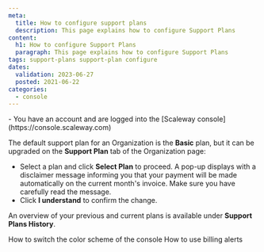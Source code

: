 ```yaml
---
meta:
  title: How to configure support plans
  description: This page explains how to configure Support Plans
content:
  h1: How to configure Support Plans
  paragraph: This page explains how to configure Support Plans
tags: support-plans support-plan configure
dates:
  validation: 2023-06-27
  posted: 2021-06-22
categories:
  - console
---
```


<Macro id="iam-requirements" />

<Message type="requirement">
  - You have an account and are logged into the [Scaleway console](https://console.scaleway.com)
</Message>

The default support plan for an Organization is the **Basic** plan, but it can be upgraded on the **Support Plan** tab of the Organization page:

<Lightbox src="scaleway-support-plans-overview.webp" alt="" />

- Select a plan and click **Select Plan** to proceed. A pop-up displays with a disclaimer message informing you that your payment will be made automatically on the current month's invoice. Make sure you have carefully read the message.
- Click **I understand** to confirm the change.

<Lightbox src="scaleway-support-plan-confirmation.webp" alt="" />

An overview of your previous and current plans is available under **Support Plans History**.

<Lightbox src="scaleway-support-history.webp" alt="" />


<Navigation title="See Also">
  <PreviousButton to="/console/my-account/how-to/change-console-appearance">How to switch the color scheme of the console</PreviousButton>
  <NextButton to="/console/my-account/how-to/use-billing-alerts">How to use billing alerts</NextButton>
</Navigation>
